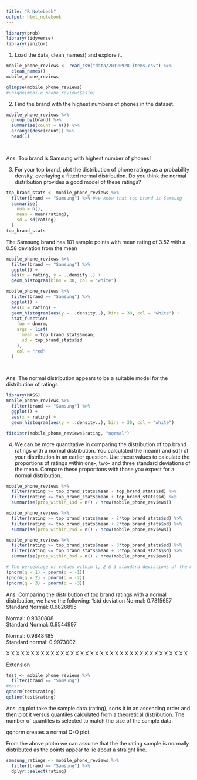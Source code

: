 ```yaml
---
title: "R Notebook"
output: html_notebook
---
```


```r
library(prob)
library(tidyverse)
library(janitor)
```

1. Load the data, clean_names() and explore it.

```r
mobile_phone_reviews <- read_csv("data/20190928-items.csv") %>%
  clean_names()
mobile_phone_reviews
```


```r
glimpse(mobile_phone_reviews)
#unique(mobile_phone_reviews$asin)
```

2. Find the brand with the highest numbers of phones in the dataset.

```r
mobile_phone_reviews %>%
  group_by(brand) %>%
  summarise(count = n()) %>%
  arrange(desc(count)) %>%
  head(1)

  
```
Ans: Top brand is Samsung with highest number of phones!


3. For your top brand, plot the distribution of phone ratings as a probability density, overlaying a fitted normal distribution. Do you think the normal distribution provides a good model of these ratings?

```r
top_brand_stats <- mobile_phone_reviews %>%
  filter(brand == "Samsung") %>% #we know that top brand is Samsung
  summarise(
    num = n(),
    mean = mean(rating),
    sd = sd(rating)
  )
top_brand_stats
```
The Samsung brand has 101 sample points with mean rating of 3.52 with a 0.58 deviation from the mean

```r
mobile_phone_reviews %>%
  filter(brand == "Samsung") %>%
  ggplot() +
  aes(x = rating, y = ..density..) +
  geom_histogram(bins = 30, col = "white")
```


```r
mobile_phone_reviews %>%
  filter(brand == "Samsung") %>%
  ggplot() +
  aes(x = rating) +
  geom_histogram(aes(y = ..density..), bins = 30, col = "white") +
  stat_function(
    fun = dnorm,
    args = list(
      mean = top_brand_stats$mean,
      sd = top_brand_stats$sd
    ),
    col = "red"
  )

 
```

Ans: The normal distribution appears to be a suitable model for the distribution of ratings

```r
library(MASS)
mobile_phone_reviews %>%
  filter(brand == "Samsung") %>%
  ggplot() +
  aes(x = rating) +
  geom_histogram(aes(y = ..density..), bins = 30, col = "white") 

fitdistr(mobile_phone_reviews$rating, "normal")
```

4. We can be more quantitative in comparing the distribution of top brand ratings with a normal distribution. You calculated the mean() and sd() of your distribution in an earlier question. Use these values to calculate the proportions of ratings within one-, two- and three standard deviations of the mean. Compare these proportions with those you expect for a normal distribution.

```r
mobile_phone_reviews %>%
  filter(rating >= top_brand_stats$mean - top_brand_stats$sd) %>%
  filter(rating <= top_brand_stats$mean + top_brand_stats$sd) %>%
  summarise(prop_within_1sd = n() / nrow(mobile_phone_reviews))

mobile_phone_reviews %>%
  filter(rating >= top_brand_stats$mean - 2*top_brand_stats$sd) %>%
  filter(rating <= top_brand_stats$mean + 2*top_brand_stats$sd) %>%
  summarise(prop_within_2sd = n() / nrow(mobile_phone_reviews))

mobile_phone_reviews %>%
  filter(rating >= top_brand_stats$mean - 3*top_brand_stats$sd) %>%
  filter(rating <= top_brand_stats$mean + 3*top_brand_stats$sd) %>%
  summarise(prop_within_3sd = n() / nrow(mobile_phone_reviews))

# The percentage of values within 1, 2 & 3 standard deviations of the mean
(pnorm(q = 1) - pnorm(q = -1))
(pnorm(q = 2) - pnorm(q = -2))
(pnorm(q = 3) - pnorm(q = -3))
```

Ans: Comparing the distribution of top brand ratings with a normal distribution, we have the following:
1std deviation 
Normal: 0.7815657	
Standard Normal: 0.6826895

Normal: 0.9330808	
Standard Normal: 0.9544997

Normal: 0.9848485		
Standard normal: 0.9973002




X X X X X X X X X X X X X X X X X X X X X X X X X X X X X X X X X X X X X

Extension

```r
test <- mobile_phone_reviews %>%
  filter(brand == "Samsung") 
#test
qqnorm(test$rating)
qqline(test$rating)
```

Ans: qq plot take the sample data (rating), sorts it in an ascending order and then plot it versus quantiles calculated from a theoretical distribution. The number of quantiles is selected to match the size of the sample data. 

qqnorm creates a normal Q-Q plot. 

From the above plotm we can assume that the the rating sample is normally distributed as the points appear to lie about a straight line. 


```r
samsung_ratings <- mobile_phone_reviews %>%
  filter(brand == "Samsung") %>%
  dplyr::select(rating)
```


